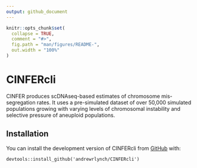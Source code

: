 ```yaml
---
output: github_document
---
```


<!-- README.md is generated from README.Rmd. Please edit that file -->

```r
knitr::opts_chunk$set(
  collapse = TRUE,
  comment = "#>",
  fig.path = "man/figures/README-",
  out.width = "100%"
)
```

# CINFERcli

<!-- badges: start -->
<!-- badges: end -->

CINFER produces scDNAseq-based estimates of chromosome mis-segregation rates. It uses a pre-simulated dataset of over 50,000 simulated populations growing with varying levels of chromosomal instability and selective pressure of aneuploid populations.

## Installation

You can install the development version of CINFERcli from [GitHub](https://github.com/) with:

```
devtools::install_github('andrewrlynch/CINFERcli')
```


